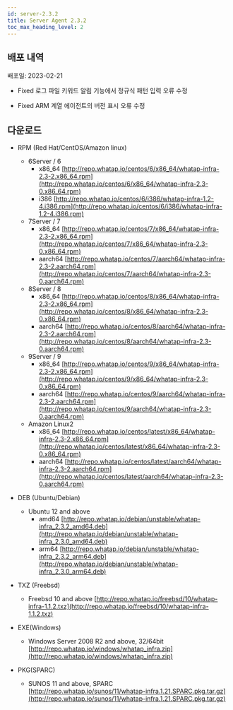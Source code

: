 ```yaml
---
id: server-2.3.2
title: Server Agent 2.3.2
toc_max_heading_level: 2
---
```



## 배포 내역

배포일: 2023-02-21

- <Status>Fixed</Status> 로그 파일 키워드 알림 기능에서 정규식 패턴 입력 오류 수정

- <Status>Fixed</Status> ARM 계열 에이전트의 버전 표시 오류 수정


## 다운로드

- RPM (Red Hat/CentOS/Amazon linux)
    - 6Server / 6
        - x86_64 [http://repo.whatap.io/centos/6/x86_64/whatap-infra-2.3-2.x86_64.rpm](http://repo.whatap.io/centos/6/x86_64/whatap-infra-2.3-0.x86_64.rpm)
        - i386 [http://repo.whatap.io/centos/6/i386/whatap-infra-1.2-4.i386.rpm](http://repo.whatap.io/centos/6/i386/whatap-infra-1.2-4.i386.rpm)
    - 7Server / 7
        - x86_64 [http://repo.whatap.io/centos/7/x86_64/whatap-infra-2.3-2.x86_64.rpm](http://repo.whatap.io/centos/7/x86_64/whatap-infra-2.3-0.x86_64.rpm)
        - aarch64 [http://repo.whatap.io/centos/7/aarch64/whatap-infra-2.3-2.aarch64.rpm](http://repo.whatap.io/centos/7/aarch64/whatap-infra-2.3-0.aarch64.rpm)
    - 8Server / 8
        - x86_64 [http://repo.whatap.io/centos/8/x86_64/whatap-infra-2.3-2.x86_64.rpm](http://repo.whatap.io/centos/8/x86_64/whatap-infra-2.3-0.x86_64.rpm)
        - aarch64 [http://repo.whatap.io/centos/8/aarch64/whatap-infra-2.3-2.aarch64.rpm](http://repo.whatap.io/centos/8/aarch64/whatap-infra-2.3-0.aarch64.rpm)
    - 9Server / 9
        - x86_64 [http://repo.whatap.io/centos/9/x86_64/whatap-infra-2.3-2.x86_64.rpm](http://repo.whatap.io/centos/9/x86_64/whatap-infra-2.3-0.x86_64.rpm)
        - aarch64 [http://repo.whatap.io/centos/9/aarch64/whatap-infra-2.3-2.aarch64.rpm](http://repo.whatap.io/centos/9/aarch64/whatap-infra-2.3-0.aarch64.rpm)
    - Amazon Linux2
        - x86_64 [http://repo.whatap.io/centos/latest/x86_64/whatap-infra-2.3-2.x86_64.rpm](http://repo.whatap.io/centos/latest/x86_64/whatap-infra-2.3-0.x86_64.rpm)
        - aarch64 [http://repo.whatap.io/centos/latest/aarch64/whatap-infra-2.3-2.aarch64.rpm](http://repo.whatap.io/centos/latest/aarch64/whatap-infra-2.3-0.aarch64.rpm)

- DEB (Ubuntu/Debian)
    - Ubuntu 12 and above
        - amd64 [http://repo.whatap.io/debian/unstable/whatap-infra_2.3.2_amd64.deb](http://repo.whatap.io/debian/unstable/whatap-infra_2.3.0_amd64.deb)
        - arm64 [http://repo.whatap.io/debian/unstable/whatap-infra_2.3.2_arm64.deb](http://repo.whatap.io/debian/unstable/whatap-infra_2.3.0_arm64.deb)

- TXZ (Freebsd)
    - Freebsd 10 and above [http://repo.whatap.io/freebsd/10/whatap-infra-1.1.2.txz](http://repo.whatap.io/freebsd/10/whatap-infra-1.1.2.txz)

- EXE(Windows)
    - Windows Server 2008 R2 and above, 32/64bit [http://repo.whatap.io/windows/whatap_infra.zip](http://repo.whatap.io/windows/whatap_infra.zip)

- PKG(SPARC)
    - SUNOS 11 and above, SPARC [http://repo.whatap.io/sunos/11/whatap-infra.1.21.SPARC.pkg.tar.gz](http://repo.whatap.io/sunos/11/whatap-infra.1.21.SPARC.pkg.tar.gz)